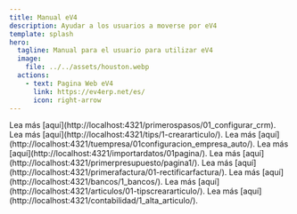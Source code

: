 ```yaml
---
title: Manual eV4
description: Ayudar a los usuarios a moverse por eV4
template: splash
hero:
  tagline: Manual para el usuario para utilizar eV4
  image:
    file: ../../assets/houston.webp
  actions:
    - text: Pagina Web eV4
      link: https://ev4erp.net/es/
      icon: right-arrow
---
```



<LinkCard
  title="Ayudas para el usuario en eV4"
  href="/primerospasos/01_configurar_crm"
/>

<CardGrid stagger>
	<Card title="Primeros Pasos">
		Lea más [aquí](http://localhost:4321/primerospasos/01_configurar_crm).
	</Card>
	<Card title="Tips" >
		Lea más [aquí](http://localhost:4321/tips/1-creararticulo/).
	</Card>
	<Card title="Tu empresa">
		Lea más [aquí](http://localhost:4321/tuempresa/01configuracion_empresa_auto/).
	</Card>
	<Card title="Como importar mis Datos">
		Lea más [aquí](http://localhost:4321/importardatos/01pagina/).
	</Card>
  <Card title="Mi primer Presupuesto">
		Lea más [aquí](http://localhost:4321/primerpresupuesto/pagina1/).
	</Card>
    	<Card title="Mi primera Factura">
		Lea más [aquí](http://localhost:4321/primerafactura/01-rectificarfactura/).
	</Card>
    	<Card title="Bancos">
		Lea más [aquí](http://localhost:4321/bancos/1_bancos/).
	</Card>
    	<Card title="Articulos">
		Lea más [aquí](http://localhost:4321/articulos/01-tipscreararticulo/).
	</Card>
  <Card title="Contabilidad">
		Lea más [aquí](http://localhost:4321/contabilidad/1_alta_articulo/).
	</Card>
</CardGrid>
